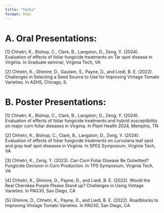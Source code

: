 ```yaml
---
title: "Talks"
format: html
---
```


# A. Oral Presentations:
[1] Chhetri, K., Bishop, C., Clark, B., Langston, D., Zeng, Y. (2024). Evaluation of effects of foliar fungicide treatments on Tar spot disease in Virginia. In Graduate seminar, Virginia Tech, VA

[2] Chhetri, K., Ghimire, D., Gautam, S., Payne, D., and Liedl, B. E. (2022). Challenges in Selecting a Seed Source to Use for Improving Vintage Tomato Varieties. In ASHS, Chicago, IL

# B. Poster Presentations:

[1] Chhetri, K., Bishop, C., Clark, B., Langston, D., Zeng, Y. (2024). Evaluation of effects of foliar fungicide treatments and hybrid susceptibility on major corn foliar diseases in Virginia. In Plant Health 2024, Memphis,
TN

[2] Chhetri, K., Bishop, C., Clark, B., Langston, D., Zeng, Y. (2024). Evaluation of effects of foliar fungicide treatments on curvularia leaf spot and gray leaf spot diseases in Virginia. In SPES Symposium, Virginia Tech,
VA

[3] Chhetri, K., Zeng, Y. (2023). Can Corn Foliar Disease Be Outwitted? Fungicide Decision in Corn Production. In TPS Symposium, Virginia Tech, VA

[4] Chhetri, K., Ghimire, D., Payne, D., and Liedl, B. E. (2022). Would the Real Cherokee Purple Please Stand up? Challenges in Using Vintage Varieties. In PAG30, San Diego, CA

[5] Ghimire, D., Chhetri, K., Payne, D., and Liedl, B. E. (2022). Roadblocks to Improving Vintage Tomato Varieties. In PAG30, San Diego, CA